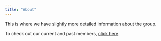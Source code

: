 ```yaml
---
title: "About"
---
```


This is where we have slightly more detailed information about the group.

To check out our current and past members, [click here](people.html).

